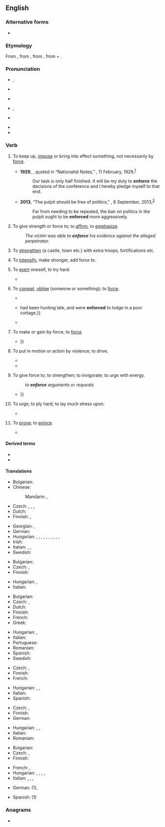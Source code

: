 ==English==

===Alternative forms===
* {{l|en|inforce}} {{qualifier|obsolete}}

===Etymology===
From {{inh|en|enm|enforcen}}, from {{der|en|fro|enforcier}}, from {{der|en|LL.|infortiāre}}, from {{m|la|in-}} + {{m|la|fortis||strong}}.

===Pronunciation===
* {{a|GenAm}} {{enPR|ĭnfôrsʹ}}, {{IPA|en|/ɪnˈfɔɹs/}}
* {{a|RP}} {{IPA|en|/ɪnˈfɔːs/}}
* {{audio|en|LL-Q1860 (eng)-Vealhurl-enforce.wav|Audio (RP)}}
* {{a|rhotic|horse-hoarse}} {{enPR|ĭnfōrsʹ}}, {{IPA|en|/ɪnˈfo(ː)ɹs/}}
* {{a|nonrhotic|horse-hoarse}} {{IPA|en|/ɪnˈfoəs/}}
* {{rhymes|en|ɔː(ɹ)s|s=2}}
* {{hyph|en|en|force}}

===Verb===
{{en-verb}}

# To keep up, [[impose]] or bring into effect something, not necessarily by [[force]]. {{defdate|from 17th c.}}
#: {{ux|en|The police are there to '''enforce''' the law.}}
#* '''1929''', {{w|Chiang Kai-shek}}, quoted in “Nationalist Notes,” ''{{w|Time (magazine)|Time}}'', 11 February, 1929,<sup>[https://web.archive.org/web/20130721131625/http://www.time.com/time/magazine/article/0,9171,737333,00.html]</sup>
#*: Our task is only half finished. It will be my duty to '''enforce''' the decisions of the conference and I hereby pledge myself to that end.
#* '''2013''', “The pulpit should be free of politics,” ''{{w|Los Angeles Times}}'', 8 September, 2013,<sup>[http://articles.latimes.com/2013/sep/08/opinion/la-ed-irs-church-political-campaign-johnson-amendm-20130908]</sup>
#*: Far from needing to be repealed, the ban on politics in the pulpit ought to be '''enforced''' more aggressively.
# To give strength or force to; to [[affirm]], to [[emphasize]]. {{defdate|from 15th c.}}
#: ''The victim was able to '''enforce''' his evidence against the alleged perpetrator.''
# {{lb|en|obsolete|transitive}} To [[strengthen]] (a castle, town etc.) with extra troops, fortifications etc. {{defdate|14th–18th c.}}
# {{lb|en|obsolete|transitive}} To [[intensify]], make stronger, add force to. {{defdate|14th–18th c.}}
# {{lb|en|obsolete|reflexive}} To [[exert]] oneself, to try hard. {{defdate|14th–17th c.}}
#* {{RQ:Malory Le Morte Darthur| book=VII| passage=I pray you '''enforce''' youreselff at that justis that ye may be beste, for my love.}}
# {{lb|en|obsolete}} To [[compel]], [[oblige]] (someone or something); to [[force]]. {{defdate|from 16th c.}}
#* {{RQ:Marlowe Edward 2|passage=Sweete prince I come, these these thy amorous lines, / Might haue '''enforst''' me to haue swum from France, / And like ''Leander'' gaspt vpon the sande, / So thou wouldst smile and take me in thy armes.}}
#* {{RQ:Burton Melancholy|edition=2nd|part=I|section=2|member=4|subsection=iv|passage=Uladislaus the Second, King of Poland, and Peter Dunnius, Earl of Shrine{{...}}had been hunting late, and were '''enforced''' to lodge in a poor cottage.}}
#* {{quote-book|en|year=1899|author=E. OE. Somerville and Martin Ross|title=''Some Experiences of an Irish R.M.'', Great Uncle McCarthy|passage=In a few minutes I was stealthily groping my way down my own staircase, with a box of matches in my hand, '''enforced''' by scientific curiosity, but none the less armed with a stick.}}
# {{lb|en|obsolete}} To make or gain by force; to [[force]].
#: {{ux|en|to '''enforce''' a passage}}
#* {{RQ:Spenser Faerie Queene|book=I|canto=VIII|page=106|passage=Ne shame he thought to shonne so hideous might, / The ydle stroke, '''enforcing''' furious way, / Missing the marke of his misaymed sight / Did fall to ground {{...}}}}
# {{lb|en|obsolete}} To put in motion or action by violence; to drive.
#* {{RQ:Marlowe Tamburlaine|1|act=III|scene=ii|page=46|''Auster'' and ''Aquilon'' with winged Steeds / All ſweating, tilt about the watery heauens, / With ſhiuering ſpeares '''enforcing''' thunderclaps, / And from their ſhields ſtrike flames of lightening}}
#* {{RQ:Shakespeare Henry 5|act=IV|scene=vii|passage=If they’ll do neither, we will come to them, / And make them skirr away, as swift as stones / '''Enforced''' from the old Assyrian slings:}}
# {{lb|en|obsolete}} To give force to; to strengthen; to invigorate; to urge with energy.
#: ''to '''enforce''' arguments or requests''
#* {{RQ:Burke Regicide Peace|letter=1|page=60|passage=[T]he eloquence of the declaration, not contradicting, but '''enforcing''' sentiments of the truest humanity, has left stings that have penetrated more than skin-deep into my mind {{...}}}}
# {{lb|en|obsolete}} To urge; to ply hard; to lay much stress upon.
#* {{RQ:Shakespeare Coriolanus|act=III|scene=ii|passage=In this point charge him home, that he affects / Tyrannical power: if he evade us there, / '''Enforce''' him with his envy to the people, / And that the spoil got on the Antiates / Was ne’er distributed.}}
# {{lb|en|obsolete}} To [[prove]]; to [[evince]].
#* {{RQ:Hooker Laws|chapter=Preface|page=9|passage=But what argument are ye able to shew, whereby it was euer prooued by Caluin, that any one sentence of Scripture doth necessarily '''enforce''' these things, or the rest wherein your opinion concurreth with his against the orders of your owne Church?}}

====Derived terms====
* {{l|en|enforcer}}
* {{l|en|enforcement}}

====Translations====
{{trans-top|to keep up}}
* Bulgarian: {{t+|bg|налагам}}
* Chinese:
*: Mandarin: {{t+|cmn|實施}}, {{t+|cmn|執行}}
* Czech: {{t|cs|prosazovat}}, {{t|cs|vynucovat}}, {{t+|cs|udržovat|impf}}, {{t|cs|vynutit|pf}}
* Dutch: {{t+|nl|handhaven}}
* Finnish: {{t+|fi|valvoa}}, {{t+|fi|ylläpitää}}
{{trans-mid}}
* Georgian: {{t|ka|აღსრულება}}, {{t|ka|აღასრულებს}}
* German: {{t+|de|vollstrecken}}
* Hungarian: {{t|hu|[[érvényre]] [[juttat]]}}, {{t|hu|[[érvényt]] [[szerez]]}}, {{t+|hu|érvényesít}}, {{t|hu|betartat}}, {{t|hu|elfogadtat}}, {{t+|hu|keresztülvisz}}, {{t+|hu|kikényszerít}}, {{t+|hu|kierőszakol}}, {{t+|hu|végrehajt}}, {{t+|hu|megvalósít}}, {{t+|hu|fenntart}}
* Irish: {{t|ga|cuir i bhfeidhm}}
* Italian: {{t+|it|applicare}}, {{t+|it|rispettare}}, {{t|it|fare rispettare}}
* Swedish: {{t+|sv|upprätthålla}}
{{trans-bottom}}

{{trans-top|to affirm}}
* Bulgarian: {{t+|bg|настоявам}}
* Czech: {{t+|cs|potvrdit|pf}}, {{t+|cs|potvrzovat|impf}}
* Finnish: {{t+|fi|vahvistaa}}
{{trans-mid}}
* Hungarian: {{t+|hu|megerősít}}, {{t+|hu|hangsúlyoz}}
* Italian: {{t|it|far valere}}
{{trans-bottom}}

{{trans-top|''(obsolete in English)'' to strengthen}}
* Bulgarian: {{t+|bg|укрепявам}}
* Czech: {{t+|cs|posílit|pf}}, {{t|cs|posilovat|impf}}
* Dutch: {{t+|nl|versterken}}
* Finnish: {{t+|fi|vahvistaa}}
* French: {{t+|fr|renforcer}}
* Greek: {{t+|el|ισχυροποιώ}}
{{trans-mid}}
* Hungarian: {{t+|hu|megerősít}}, {{t+|hu|megszilárdít}}
* Italian: {{t+|it|rafforzare}}
* Portuguese: {{t+|pt|reforçar}}
* Romanian: {{t+|ro|întări}}
* Spanish: {{t+|es|reforzar}}
* Swedish: {{t+|sv|förstärka}}
{{trans-bottom}}

{{trans-top|''(obsolete in English)'' to intensify}}
* Czech: {{t+|cs|zesílit|pf}}, {{t|cs|zesilovat|impf}}
* Finnish: {{t+|fi|vahvistaa}}
* French: {{t+|fr|intensifier}}
{{trans-mid}}
* Hungarian: {{t+|hu|erősít}}, {{t+|hu|felerősít}}, {{t+|hu|fokoz}}
* Italian: {{t+|it|intensificare}}
* Spanish: {{t+|es|intensificar}}
{{trans-bottom}}

{{trans-top|''(obsolete in English)'' to exert oneself, try hard}}
* Czech: {{t|cs|vynutit|pf}}, {{t|cs|vynucovat|impf}}
* Finnish: {{t+|fi|käyttää}}
* German: {{t+|de|durchsetzen}}
{{trans-mid}}
* Hungarian: {{t|hu|[[erőfeszítést]] [[tesz]]}}, {{t+|hu|igyekszik}}, {{t|hu|[[megerőltet]]i [[magát]]}}
* Italian: {{t+|it|sforzare}}
* Romanian: {{t+|ro|obliga}}
{{trans-bottom}}

{{trans-top|''(obsolete in English)'' to compel}}
* Bulgarian: {{t+|bg|принуждавам}}
* Czech: {{t+|cs|přinutit|pf}}, {{t|cs|přinucovat|impf}}
* Finnish: {{t+|fi|pakottaa}}
{{trans-mid}}
* French: {{t+|fr|imposer}}, {{t+|fr|obliger}}
* Hungarian: {{t+|hu|kényszerít}}, {{t+|hu|rákényszerít}}, {{t+|hu|ösztönöz}}, {{t+|hu|késztet}}, {{t+|hu|indít}}
* Italian: {{t+|it|costringere}}, {{t+|it|forzare}}, {{t+|it|obbligare}}, {{t+|it|imporre}}
{{trans-bottom}}

{{checktrans-top}}
* German: {{t+check|de|durchsetzen}} (1), {{t+check|de|bekräftigen}}
{{trans-mid}}
* Spanish: {{t+check|es|imponer}} (1)
{{trans-bottom}}

===Anagrams===
* {{anagrams|en|a=ceefnor|forcené}}